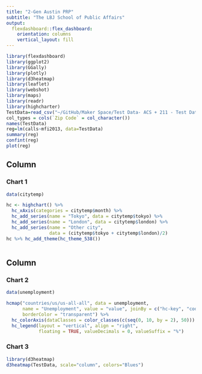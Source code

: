 ```yaml
---
title: "2-Gen Austin PRP"
subtitle: "The LBJ School of Public Affairs"
output: 
  flexdashboard::flex_dashboard:
    orientation: columns
    vertical_layout: fill
---
```


```r
library(flexdashboard)
library(ggplot2)
library(GGally)
library(plotly)
library(d3heatmap)
library(leaflet)
library(webshot)
library(maps)
library(readr)
library(highcharter)
TestData=read_csv("~/GitHub/Maker Space/Test Data- ACS + 211 - Test Data- ACS + 211.csv")
col_types = cols(`Zip Code` = col_character())
names(TestData)
reg=lm(calls~mfi2013, data=TestData)
summary(reg)
confint(reg)
plot(reg)
```
    
Column {data-width=600}
-------------------------------------
    
### Chart 1
    
```r
data(citytemp)

hc <- highchart() %>% 
  hc_xAxis(categories = citytemp$month) %>% 
  hc_add_series(name = "Tokyo", data = citytemp$tokyo) %>% 
  hc_add_series(name = "London", data = citytemp$london) %>% 
  hc_add_series(name = "Other city",
                data = (citytemp$tokyo + citytemp$london)/2)
hc %>% hc_add_theme(hc_theme_538())
```

```r

```
   
Column {data-width=400}
-------------------------------------
   
### Chart 2

```r
data(unemployment)

hcmap("countries/us/us-all-all", data = unemployment,
      name = "Unemployment", value = "value", joinBy = c("hc-key", "code"),
      borderColor = "transparent") %>%
  hc_colorAxis(dataClasses = color_classes(c(seq(0, 10, by = 2), 50))) %>% 
  hc_legend(layout = "vertical", align = "right",
            floating = TRUE, valueDecimals = 0, valueSuffix = "%") 
```   
 
### Chart 3
    
```r
library(d3heatmap)
d3heatmap(TestData, scale="column", colors="Blues")
```
